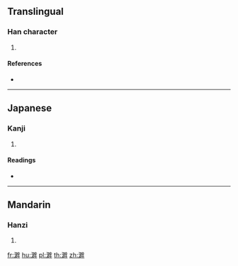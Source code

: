 ==Translingual==

===Han character===
{{Han char|rn=85|rad=水|as=10|sn=13|four=39150|canj=EWFQ}}

# {{defn|Han|sort=水10}}

====References====
* {{Han ref|kx=0641.200|dkj=17998|dj=1049.010|hdz=31698.100|uh=6EBF|ud=28351|bh=DE64|bd=56932}}

----

==Japanese==

===Kanji===
{{ja-kanji|grade=|rs=水10}}

# {{defn|lang=ja|sort=水10}}

====Readings====
* {{ja-readings|on=[[はん]] (han)|kun=[[みずぎわ]] (mizugiwa)}}

----

==Mandarin==

===Hanzi===
{{cmn-hanzi|pin=[[pàn]] ([[pan4]])|wg=p'an<sup>4</sup>}}

# {{defn|lang=cmn|sort=水10}}

[[fr:溿]]
[[hu:溿]]
[[pl:溿]]
[[th:溿]]
[[zh:溿]]